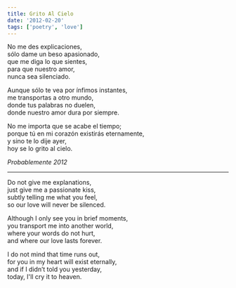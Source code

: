 ```yaml
---
title: Grito Al Cielo
date: '2012-02-20'
tags: ['poetry', 'love']
---
```


<div className="italic">
No me des explicaciones,<br/>
sólo dame un beso apasionado,<br/>
que me diga lo que sientes,<br/>
para que nuestro amor,<br/> 
nunca sea silenciado.<br/>

Aunque sólo te vea por ínfimos instantes,<br/>
me transportas a otro mundo,<br/>
donde tus palabras no duelen,<br/>
donde nuestro amor dura por siempre.<br/>

No me importa que se acabe el tiempo;<br/>
porque tú en mi corazón existirás eternamente,<br/>
y sino te lo dije ayer,<br/>
hoy se lo grito al cielo.<br/>
</div>

*Probablemente 2012*

***

<div className="italic">
Do not give me explanations,<br/>
just give me a passionate kiss,<br/>
subtly telling me what you feel,<br/>
so our love will never be silenced.<br/>

Although I only see you in brief moments,<br/>
you transport me into another world,<br/>
where your words do not hurt,<br/>
and where our love lasts forever.<br/>

I do not mind that time runs out,<br/>
for you in my heart will exist eternally,<br/>
and if I didn’t told you yesterday,<br/>
today, I'll cry it to heaven.<br/>
</div>